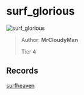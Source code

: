 
# surf_glorious

![surf_glorious](https://raw.githubusercontent.com/Sayt123/SurfMapPics/Maps-and-bonuses/csgo/surf_glorious.jpg)

> Author: **MrCloudyMan**
>
> Tier 4

## Records

[surfheaven](https://surfheaven.eu/map/surf_glorious)

